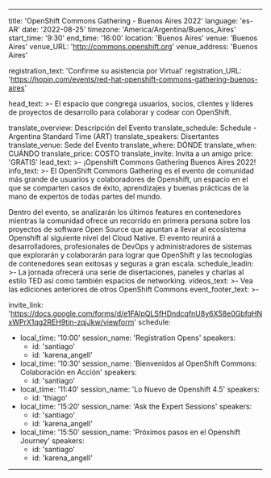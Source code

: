  ---
title: 'OpenShift Commons Gathering - Buenos Aires 2022'
language: 'es-AR'
date: '2022-08-25'
timezone: 'America/Argentina/Buenos_Aires'
start_time: '9:30'
end_time: '16:00'
location: 'Buenos Aires'
venue: 'Buenos Aires'
venue_URL: 'http://commons.openshift.org'
venue_address: 'Buenos Aires'

registration_text: 'Confirme su asistencia por Virtual'
registration_URL: 'https://hopin.com/events/red-hat-openshift-commons-gathering-buenos-aires'

head_text: >-
  El espacio que congrega usuarios, socios, clientes y líderes de proyectos de desarrollo para colaborar y codear con OpenShift.

translate_overview: Descripción del Evento
translate_schedule: Schedule - Argentina Standard Time (ART)
translate_speakers: Disertantes
translate_venue: Sede del Evento
translate_where: DÓNDE
translate_when: CUÁNDO
translate_price: COSTO
translate_invite: Invita a un amigo
price: 'GRATIS'
lead_text: >-
  ¡Openshift Commons Gathering Buenos Aires 2022!
info_text: >-
  El OpenShift Commons Gathering es el evento de comunidad más grande de usuarios y colaboradores de Openshift, un espacio en el que se comparten casos de éxito, aprendizajes y buenas prácticas de la mano de expertos de todas partes del mundo.
  
  Dentro del evento, se analizarán los últimos features en contenedores mientras la comunidad ofrece un recorrido en primera persona sobre los proyectos de software Open Source que apuntan a llevar al ecosistema Openshift al siguiente nivel del Cloud Native.
  El evento reunirá a desarrolladores, profesionales de DevOps y administradores de sistemas que explorarán y colaborarán para lograr que OpenShift y las tecnologías de contenedores sean exitosas y seguras a gran escala.
schedule_leadin: >-
  La jornada ofrecerá una serie de disertaciones, paneles y charlas al estilo TED así como también espacios de networking.
videos_text: >-
  Vea las ediciones anteriores de otros OpenShift Commons
event_footer_text: >-

invite_link: 'https://docs.google.com/forms/d/e1FAIpQLSfHDndcqfnU8y6X58e0GbfqHNxWPrX1qg2REH9tin-zqjJkw/viewform'
schedule:
  - local_time: '10:00'
    session_name: 'Registration Opens'
    speakers:
      - id: 'santiago'
      - id: 'karena_angell'
  - local_time: '10:30'
    session_name: 'Bienvenidos al OpenShift Commons: Colaboración en Acción'
    speakers:
      - id: 'santiago'
  - local_time: '11:40'
    session_name: 'Lo Nuevo de Openshift 4.5'
    speakers:
      - id: 'thiago'
  - local_time: '15:20'
    session_name: 'Ask the Expert Sessions'
    speakers:
      - id: 'santiago'
      - id: 'karena_angell'
  - local_time: '15:50'
    session_name: 'Próximos pasos en el Openshift Journey'
    speakers:
      - id: 'santiago'
      - id: 'karena_angell'
---
